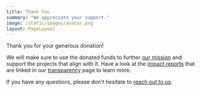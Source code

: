 ```yaml
---
title: Thank You
summary: "We appreciate your support."
image: /static/images/avatar.png
layout: PageLayout
---
```


Thank you for your generous donation!

We will make sure to use the donated funds to further [our mission] and support
the projects that align with it. Have a look at the [impact reports] that are
linked in our [transparency] page to learn more.

If you have any questions, please don't hesitate to [reach out to us](/contact).

[our mission]: /mission
[transparency]: /transparency
[impact reports]: /tags/impact
